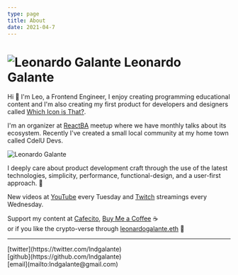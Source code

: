 ```yaml
---
type: page
title: About
date: 2021-04-7
---
```


# ![Leonardo Galante](/images/lg.png) Leonardo Galante

Hi 👋 I'm Leo, a Frontend Engineer, I enjoy creating programming educational content and I'm also creating my first product for developers and designers called [Which Icon is That?](https://www.whichiconisthat.com).

I'm an organizer at [ReactBA](https://www.meetup.com/es-ES/React-en-Buenos-Aires) meetup where we have monthly talks about its ecosystem.
Recently I've created a small local community at my home town called CdelU Devs.

<img src="/images/cover.jpg" alt="Leonardo Galante" className="cover" />

I deeply care about product development craft through the use of the latest technologies, simplicity, performance, functional-design, and a user-first approach. 💎

New videos at [YouTube](https://youtube.com/c/leonardogalante) every Tuesday and [Twitch](https://www.twitch.tv/lndgalante) streamings every Wednesday.

Support my content at
[Cafecito](https://cafecito.app/leonardogalante), [Buy Me a Coffee](https://www.buymeacoffee.com/lndgalant) ☕️ <br />or if you like the crypto-verse through [leonardogalante.eth]() 🚀

---

<div>
  [twitter](https://twitter.com/lndgalante)
  <br />
  [github](https://github.com/lndgalante)
  <br />
  [email](mailto:lndgalante@gmail.com)
</div>
